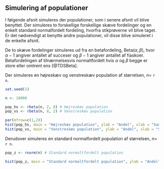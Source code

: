 ## Simulering af populationer
I følgende afsnit simuleres der populationer, som i senere afsnit vil blive benyttet. Der simuleres to forskellige forskellige skæve fordelinger og en enkelt standard normalfordelt fordeling, hvorfra stikprøverne vil blive taget. Er det nødvendigt at benytte andre populationer, vil disse blive simuleret i de enkelte afsnit.

De to skæve fordelinger simuleres ud fra en betafordeling, $\text{Beta}(\alpha, \beta)$, hvor $\alpha-1$ angiver antallet af succeser og $\beta-1$ angiver antallet af fiaskoer. Betafordelingen af tilnærmelsesvis normaltfordelt hvis $\alpha$ og $\beta$ begge er store eller omtrent ens [@TDSBeta].

Der simuleres en højreskæv og venstreskæv population af størrelsen, $n=$ ```r n```.


```r
set.seed(1)

n <- 10000

pop_hs <- rbeta(n, 2, 8) # Højreskæv population
pop_vs <- rbeta(n, 8, 2) # Venstreskæv population
```


```r
par(mfrow=c(1,2))
hist(pop_hs, main = "Højreskæv population", ylab = "Andel", xlab = "Sandsynlighed")
hist(pop_vs, main = "Venstreskæv population", ylab = "Andel", xlab = "Sandsynlighed")
```

Derudover simuleres en standard normalfordelt population af størrelsen, $n=$ ```r n```.

```r
pop_z <- rnorm(n) # Standard normaltfordelt population
```

```r
hist(pop_z, main = "Standard normaltfordelt population", ylab = "Andel", xlab = "Værdi")
```
